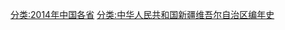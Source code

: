 [[分类:2014年中国各省|分类:2014年中国各省]]
[[分类:中华人民共和国新疆维吾尔自治区编年史|分类:中华人民共和国新疆维吾尔自治区编年史]]
{{Year in China province category|201|4|新疆}}